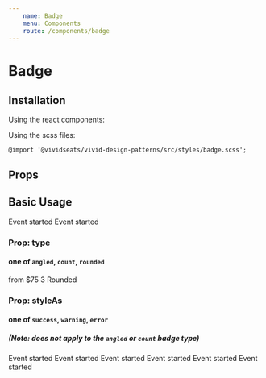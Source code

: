 ```yaml
---
    name: Badge
    menu: Components
    route: /components/badge
---
```



# Badge
## Installation
Using the react components:


Using the scss files:

    @import '@vividseats/vivid-design-patterns/src/styles/badge.scss';

## Props
<PropsTable of={Badge}/>

## Basic Usage
<Playground>
  <Badge>Event started</Badge>
  <Badge large>Event started</Badge>
</Playground>

### Prop: type
#### one of `angled`, `count`, `rounded`
<Playground>
  <Badge type="angled">from $75</Badge>
  <Badge type="count">3</Badge>
  <Badge type="rounded">Rounded</Badge>
</Playground>

### Prop: styleAs
#### one of `success`, `warning`, `error`
##### (Note: does not apply to the `angled` or `count` badge type)
<Playground>
  <Badge styleAs="success">Event started</Badge>
  <Badge styleAs="warning">Event started</Badge>
  <Badge styleAs="error">Event started</Badge>
  <Badge styleAs="success" large>Event started</Badge>
  <Badge styleAs="warning" large>Event started</Badge>
  <Badge styleAs="error" large>Event started</Badge>
</Playground>